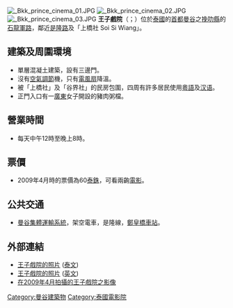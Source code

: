 {{unreferenced|time=2018-10-23T06:43:28+00:00}}
[[File:_Bkk_prince_cinema_01.JPG|thumb]]
[[File:_Bkk_prince_cinema_02.JPG|thumb]]
[[File:_Bkk_prince_cinema_03.JPG|thumb]]
'''王子戲院'''（{{lang-th|โรงภาพยนตร์ ปริ้นซ์ ราม่า}}；{{lang-en|Prince's Cinema}}）位於[[泰國|泰國]]的[[首都|首都]][[曼谷|曼谷]]之[[挽叻縣|挽叻縣]]的[[石龍軍路|石龍軍路]]，鄰近[[是隆路|是隆路]]及「上橋社 Soi Si Wiang」。

==建築及周圍環境==
* 單層混凝土建築，設有三邊門。
* 沒有[[空氣調節|空氣調節]]機，只有[[電風扇|電風扇]]降溫。
* 被「上橋社」及「谷界社」的民房包圍，四周有許多居民使用[[粵語|粵語]]及[[汉语|汉语]]。
* 正門入口有一[[廣東|廣東]]女子開設的豬肉粥檔。

==營業時間==
* 每天中午12時至晚上8時。

==票價==
* 2009年4月時的票價為60[[泰銖|泰銖]]，可看兩齣[[電影|電影]]。

==公共交通==
* [[曼谷集體運輸系統|曼谷集體運輸系統]]，架空電車，是隆線，[[鄭皇橋車站|鄭皇橋車站]]。

==外部連結==
*[http://www.oknation.net/blog/kanokrat/2007/09/26/entry-1 王子戲院的照片] {{Wayback|url=http://www.oknation.net/blog/kanokrat/2007/09/26/entry-1 |date=20090123183021 }} ([[泰文|泰文]])
* [https://web.archive.org/web/20160527152953/http://picasaweb.google.com/agnesandstanley/HoneymoonKohSamuiBangkok#5259424906605131666 王子戲院的照片] ([[英文|英文]])
* [http://www.youtube.com/watch?v=ChYNvGinWug 在2009年4月拍攝的王子戲院之影像] {{Wayback|url=http://www.youtube.com/watch?v=ChYNvGinWug |date=20210908232254 }}

[[Category:曼谷建築物|Category:曼谷建築物]]
[[Category:泰國電影院|Category:泰國電影院]]